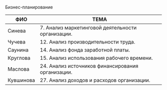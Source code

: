 Бизнес-планирование

| ФИО         |                        ТЕМА                            |
| ----------- | ------------------------------------------------------ |
| Cинева      | 7. Анализ маркетинговой деятельности организации. |
| Чучева      | 12. Анализ производительности труда. |
| Саунина  | 14. Анализ фонда заработной платы.|
| Круглова    | 15. Анализ использования рабочего времени. |
| Маслова     | 24. Анализ источников финансирования организации. |
| Кувшинова   | 27. Анализ доходов и расходов организации. |


